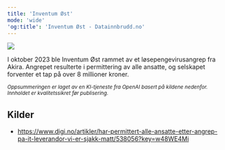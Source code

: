 ```yaml
---
title: 'Inventum Øst'
mode: 'wide'
'og:title': 'Inventum Øst - Datainnbrudd.no'
---
```


<Frame>
<img src="/images/inventum.png" noZoom/>
</Frame>

I oktober 2023 ble Inventum Øst rammet av et løsepengevirusangrep fra Akira. Angrepet resulterte i permittering av alle ansatte, og selskapet forventer et tap på over 8 millioner kroner.

<sup><i>Oppsummeringen er laget av en KI-tjeneste fra OpenAI basert på kildene nedenfor. Innholdet er kvalitetssikret før publisering.</i></sup>

## Kilder
- https://www.digi.no/artikler/har-permittert-alle-ansatte-etter-angrep-pa-it-leverandor-vi-er-sjakk-matt/538056?key=w48WE4Mi
